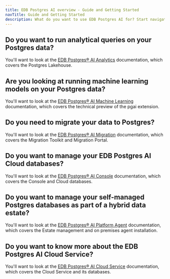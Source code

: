 ```yaml
---
title: EDB Postgres AI overview - Guide and Getting Started
navTitle: Guide and Getting Started
description: What do you want to use EDB Postgres AI for? Start navigating the documentation here.
---
```


## Do you want to run analytical queries on your Postgres data?

You'll want to look at the [EDB Postgres® AI Analytics](/edb-postgres-ai/analytics) documentation, which covers the Postgres Lakehouse.

## Are you looking at running machine learning models on your Postgres data?

You'll want to look at the [EDB Postgres® AI Machine Learning](/edb-postgres-ai/ai-ml) documentation, which covers the technical preview of the pgai extension.

## Do you need to migrate your data to Postgres?

You'll want to look at the [EDB Postgres® AI Migration](/edb-postgres-ai/tools/migration-and-ai) documentation, which covers the Migration Toolkit and Migration Portal.

## Do you want to manage your EDB Postgres AI Cloud databases?

You'll want to look at the [EDB Postgres® AI Console](/edb-postgres-ai/console) documentation, which covers the Console and Cloud databases.

## Do you want to manage your self-managed Postgres databases as part of a hybrid data estate?

You'll want to look at the [EDB Postgres® AI Platform Agent](/edb-postgres-ai/console/agent) documentation, which covers the Estate management and on premises agent installation.

## Do you want to know more about the EDB Postgres AI Cloud Service?

You'll want to look at the [EDB Postgres® AI Cloud Service](/edb-postgres-ai/cloud-service) documentation, which covers the Cloud Service and its databases.
